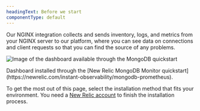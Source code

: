 ```yaml
---
headingText: Before we start
componentType: default
---
```



Our NGINX integration collects and sends inventory, logs, and metrics from your NGINX server to our platform, where you can see data on connections and client requests so that you can find the source of any problems.

<img
  title="MongoDB quickstart dashboard"
  alt="Image of the dashboard available through the MongoDB quickstart"
  src={infrastructureMongoDashboardCropped}
/>

<figcaption>
  Dashboard installed through the [New Relic MongoDB Monitor quickstart](https://newrelic.com/instant-observability/mongodb-prometheus).
</figcaption>

To get the most out of this page, select the installation method that fits your environment. You need a [New Relic account](https://newrelic.com/signup) to finish the installation process.
